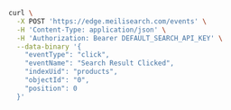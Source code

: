 <CodeGroup>

```bash cURL
curl \
  -X POST 'https://edge.meilisearch.com/events' \
  -H 'Content-Type: application/json' \
  -H 'Authorization: Bearer DEFAULT_SEARCH_API_KEY' \
  --data-binary '{
    "eventType": "click",
    "eventName": "Search Result Clicked",
    "indexUid": "products",
    "objectId": "0",
    "position": 0
  }'
```

</CodeGroup>
